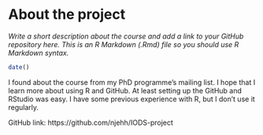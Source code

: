 
# About the project

*Write a short description about the course and add a link to your GitHub repository here. This is an R Markdown (.Rmd) file so you should use R Markdown syntax.*

```r
date()
```
I found about the course from my PhD programme's mailing list. I hope that I learn more about using R and GitHub. At least setting up the GitHub and RStudio was easy. I have some previous experience with R, but I don't use it regularly. 

GitHub link: https://github.com/njehh/IODS-project
